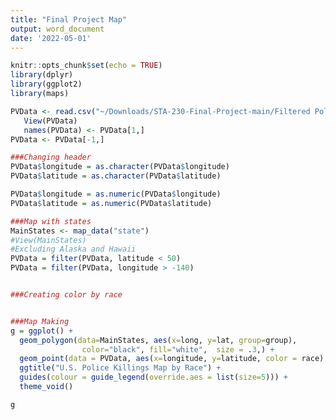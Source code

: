 ```yaml
---
title: "Final Project Map"
output: word_document
date: '2022-05-01'
---
```


```r
knitr::opts_chunk$set(echo = TRUE)
library(dplyr)
library(ggplot2)
library(maps)
```

```r
PVData <- read.csv("~/Downloads/STA-230-Final-Project-main/Filtered Police Violence Dataset.csv", header=FALSE)
   View(PVData)
   names(PVData) <- PVData[1,]
PVData <- PVData[-1,]
```

```r
###Changing header
PVData$longitude = as.character(PVData$longitude)
PVData$latitude = as.character(PVData$latitude)

PVData$longitude = as.numeric(PVData$longitude)
PVData$latitude = as.numeric(PVData$latitude)
```

```r
###Map with states
MainStates <- map_data("state")
#View(MainStates)
#Excluding Alaska and Hawaii
PVData = filter(PVData, latitude < 50)
PVData = filter(PVData, longitude > -140)


###Creating color by race


###Map Making
g = ggplot() + 
  geom_polygon(data=MainStates, aes(x=long, y=lat, group=group),
                color="black", fill="white",  size = .3,) +
  geom_point(data = PVData, aes(x=longitude, y=latitude, color = race), size = .2) +
  ggtitle("U.S. Police Killings Map by Race") +
  guides(colour = guide_legend(override.aes = list(size=5))) +
  theme_void()  

g

```